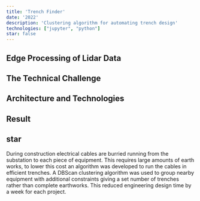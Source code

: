 ```yaml
---
title: 'Trench Finder'
date: '2022'
description: 'Clustering algorithm for automating trench design'
technologies: ["jupyter", "python"] 
star: false
---
```


## Edge Processing of Lidar Data

## The Technical Challenge

## Architecture and Technologies

## Result

## star

During construction electrical cables are burried running from the substation to each piece of equipment.
This requires large amounts of earth works, to lower this cost an algorithm was developed to run the cables in efficient trenches.
A DBScan clustering algorithm was used to group nearby equipment with additional constraints giving a set number of trenches rather than complete earthworks.
This reduced engineering design time by a week for each project.